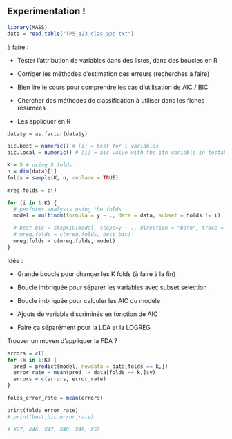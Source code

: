 ## Experimentation !

```r
library(MASS)
data = read.table("TP5_a23_clas_app.txt")
```

à faire :

-   Tester l'attribution de variables dans des listes, dans des boucles en R

-   Corriger les méthodes d'estimation des erreurs (recherches à faire)

-   Bien lire le cours pour comprendre les cas d'utilisation de AIC / BIC

-   Chercher des méthodes de classification à utiliser dans les fiches résumées

-   Les appliquer en R

```r
data$y = as.factor(data$y)

aic.best = numeric() # [i] = best for i variables
aic.local = numeric() # [i] = aic value with the ith variable in testable vars vector

K = 5 # using 5 folds
n = dim(data)[1]
folds = sample(K, n, replace = TRUE)

mreg.folds = c()

for (i in 1:K) {
  # performs analysis using the folds
  model = multinom(formula = y ~ ., data = data, subset = folds != i)

  # best_bic = stepAIC(model, scope=y ~ ., direction = "both", trace = 0, k = log(n))
  # mreg.folds = c(mreg.folds, best_bic)
  mreg.folds = c(mreg.folds, model)
}
```

Idée :

-   Grande boucle pour changer les K folds (à faire à la fin)

-   Boucle imbriquée pour séparer les variables avec subset selection

-   Boucle imbriquée pour calculer les AIC du modèle

-   Ajouts de variable discriminés en fonction de AIC

-   Faire ça séparément pour la LDA et la LOGREG

Trouver un moyen d'appliquer la FDA ?

```r
errors = c()
for (k in 1:K) {
  pred = predict(model, newdata = data[folds == k,])
  error_rate = mean(pred != data[folds == k,]$y)
  errors = c(errors, error_rate)
}

folds_error_rate = mean(errors)

print(folds_error_rate)
# print(best_bic.error_rate)
```

```r
# X27, X46, X47, X48, X49, X50
```
